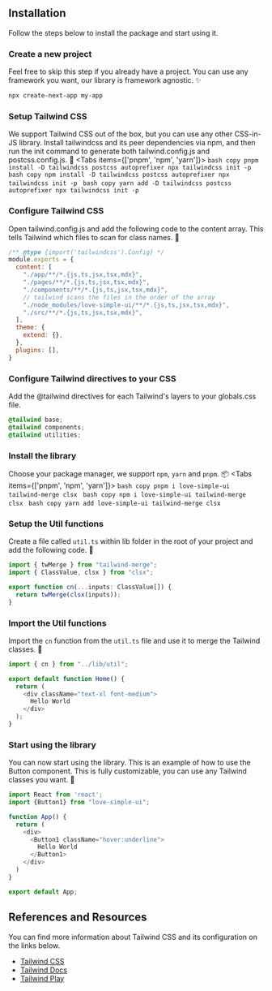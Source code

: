 
## Installation

Follow the steps below to install the package and start using it.

<Steps>

### Create a new project
Feel free to skip this step if you already have a project. You can use any framework you want, our library is framework agnostic. ✨
```bash copy
npx create-next-app my-app
```

### Setup Tailwind CSS
We support Tailwind CSS out of the box, but you can use any other CSS-in-JS library.
Install tailwindcss and its peer dependencies via npm, and then run the init command to generate both tailwind.config.js and postcss.config.js. 🎨
<Tabs items={['pnpm', 'npm', 'yarn']}>
  <Tab>
    ```bash copy
    pnpm install -D tailwindcss postcss autoprefixer
    npx tailwindcss init -p
    ```
  </Tab>
  <Tab>
    ```bash copy
    npm install -D tailwindcss postcss autoprefixer
    npx tailwindcss init -p
    ```
  </Tab>
  <Tab>
    ```bash copy
    yarn add -D tailwindcss postcss autoprefixer
    npx tailwindcss init -p
    ```
  </Tab>
</Tabs>

### Configure Tailwind CSS
Open tailwind.config.js and add the following code to the content array. This tells Tailwind which files to scan for class names. 📁
```js filename="tailwind.config.js" copy
/** @type {import('tailwindcss').Config} */
module.exports = {
  content: [
    "./app/**/*.{js,ts,jsx,tsx,mdx}",
    "./pages/**/*.{js,ts,jsx,tsx,mdx}",
    "./components/**/*.{js,ts,jsx,tsx,mdx}",
    // tailwind scans the files in the order of the array
    "./node_modules/love-simple-ui/**/*.{js,ts,jsx,tsx,mdx}",
    "./src/**/*.{js,ts,jsx,tsx,mdx}",
  ],
  theme: {
    extend: {},
  },
  plugins: [],
}
```

### Configure Tailwind directives to your CSS
Add the @tailwind directives for each Tailwind's layers to your globals.css file.
```css filename="globals.css" copy
@tailwind base;
@tailwind components;
@tailwind utilities;
```

### Install the library
Choose your package manager, we support `npm`, `yarn` and `pnpm`. 📦
<Tabs items={['pnpm', 'npm', 'yarn']}>
  <Tab>
    ```bash copy
    pnpm i love-simple-ui tailwind-merge clsx
    ```
  </Tab>
  <Tab>
    ```bash copy
    npm i love-simple-ui tailwind-merge clsx
    ```
  </Tab>
  <Tab>
    ```bash copy
    yarn add love-simple-ui tailwind-merge clsx
    ```
  </Tab>
</Tabs>

### Setup the Util functions
Create a file called `util.ts` within lib folder in the root of your project and add the following code. 🎉
```ts filename="lib/util.ts" copy
import { twMerge } from "tailwind-merge";
import { ClassValue, clsx } from "clsx";

export function cn(...inputs: ClassValue[]) {
  return twMerge(clsx(inputs));
}
```

### Import the Util functions
Import the `cn` function from the `util.ts` file and use it to merge the Tailwind classes. 🚀

```js filename="pages/index.ts" {1} copy
import { cn } from "../lib/util";

export default function Home() {
  return (
    <div className="text-xl font-medium">
      Hello World
    </div>
  );
}
```

### Start using the library
You can now start using the library. 
This is an example of how to use the Button component.
This is fully customizable, you can use any Tailwind classes you want. 🎉

```js filename="pages/index.js" {2,7,8,9} copy
import React from 'react';
import {Button1} from "love-simple-ui";

function App() {
  return (
    <div>
      <Button1 className="hover:underline">
        Hello World
      </Button1>
    </div>
  )
}

export default App;
```

</Steps>

## References and Resources

You can find more information about Tailwind CSS and its configuration on the links below.

- [Tailwind CSS](https://tailwindcss.com/)
- [Tailwind Docs](https://tailwindcss.com/docs)
- [Tailwind Play](https://play.tailwindcss.com/)